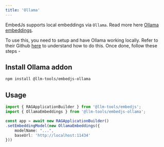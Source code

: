 ---
title: 'Ollama'
---

EmbedJs supports local embeddings via `Ollama`. Read more here [Ollama embeddings](https://ollama.com/blog/embedding-models).

To use this, you need to setup and have Ollama working locally. Refer to their Github [here](https://github.com/ollama/ollama) to understand how to do this.
Once done, follow these steps -

## Install Ollama addon

```bash
npm install @llm-tools/embedjs-ollama
```

## Usage

```ts
import { RAGApplicationBuilder } from '@llm-tools/embedjs';
import { OllamaEmbeddings } from '@llm-tools/embedjs-ollama';

const app = await new RAGApplicationBuilder()
.setEmbeddingModel(new OllamaEmbeddings({
    modelName: "...",
    baseUrl: 'http://localhost:11434'
}))
```
